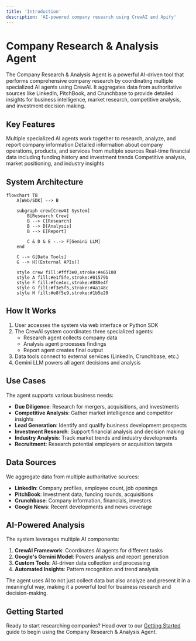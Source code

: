 ```yaml
---
title: 'Introduction'
description: 'AI-powered company research using CrewAI and Apify'
---
```


# Company Research & Analysis Agent

The Company Research & Analysis Agent is a powerful AI-driven tool that performs comprehensive company research by coordinating multiple specialized AI agents using CrewAI. It aggregates data from authoritative sources like LinkedIn, PitchBook, and Crunchbase to provide detailed insights for business intelligence, market research, competitive analysis, and investment decision making.

## Key Features

<CardGroup cols={2}>
  <Card title="AI Agent Collaboration" icon="robot">
    Multiple specialized AI agents work together to research, analyze, and report company information
  </Card>
  <Card title="Comprehensive Profiles" icon="building">
    Detailed information about company operations, products, and services from multiple sources
  </Card>
  <Card title="Financial Analysis" icon="chart-line">
    Real-time financial data including funding history and investment trends
  </Card>
  <Card title="Market Intelligence" icon="globe">
    Competitive analysis, market positioning, and industry insights
  </Card>
</CardGroup>

## System Architecture

```mermaid
flowchart TB
    A[Web/SDK] --> B
    
    subgraph crew[CrewAI System]
        B[Research Crew]
        B --> C[Research]
        B --> D[Analysis]
        B --> E[Report]
        
        C & D & E -.-> F[Gemini LLM]
    end
    
    C --> G[Data Tools]
    G --> H[(External APIs)]
    
    style crew fill:#fff3e0,stroke:#e65100
    style A fill:#e1f5fe,stroke:#01579b
    style F fill:#fce4ec,stroke:#880e4f
    style G fill:#f3e5f5,stroke:#4a148c
    style H fill:#e8f5e9,stroke:#1b5e20
```

## How It Works

1. User accesses the system via web interface or Python SDK
2. The CrewAI system coordinates three specialized agents:
   - Research agent collects company data
   - Analysis agent processes findings
   - Report agent creates final output
3. Data tools connect to external services (LinkedIn, Crunchbase, etc.)
4. Gemini LLM powers all agent decisions and analysis

## Use Cases

The agent supports various business needs:

- **Due Diligence**: Research for mergers, acquisitions, and investments
- **Competitive Analysis**: Gather market intelligence and competitor insights
- **Lead Generation**: Identify and qualify business development prospects
- **Investment Research**: Support financial analysis and decision making
- **Industry Analysis**: Track market trends and industry developments
- **Recruitment**: Research potential employers or acquisition targets

## Data Sources

We aggregate data from multiple authoritative sources:

- **LinkedIn**: Company profiles, employee count, job openings
- **PitchBook**: Investment data, funding rounds, acquisitions
- **Crunchbase**: Company information, financials, investors
- **Google News**: Recent developments and news coverage

## AI-Powered Analysis

The system leverages multiple AI components:

1. **CrewAI Framework**: Coordinates AI agents for different tasks
2. **Google's Gemini Model**: Powers analysis and report generation
3. **Custom Tools**: AI-driven data collection and processing
4. **Automated Insights**: Pattern recognition and trend analysis

<Note>
The agent uses AI to not just collect data but also analyze and present it in a meaningful way, making it a powerful tool for business research and decision-making.
</Note>

## Getting Started

Ready to start researching companies? Head over to our [Getting Started](/getting-started) guide to begin using the Company Research & Analysis Agent.
